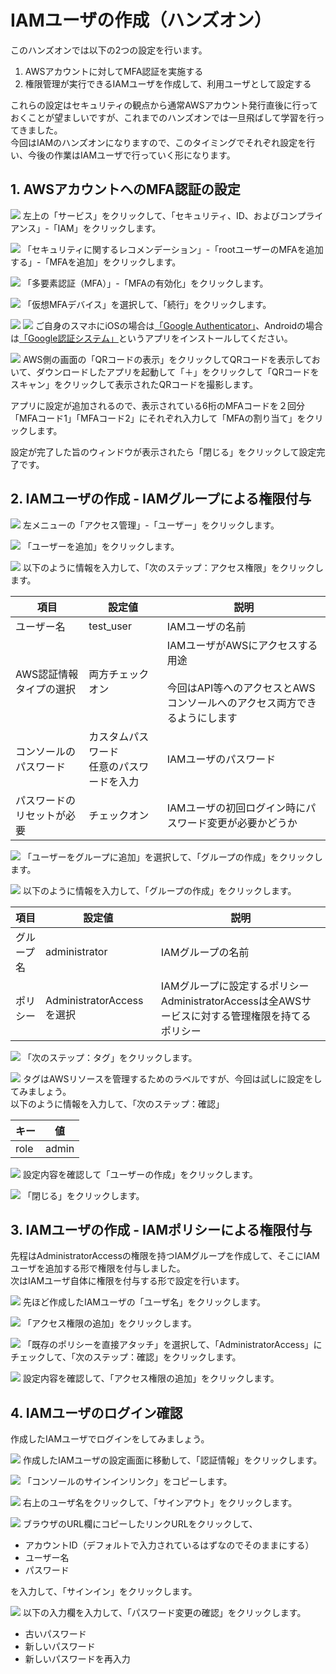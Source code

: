 # IAMユーザの作成（ハンズオン）
このハンズオンでは以下の2つの設定を行います。
1. AWSアカウントに対してMFA認証を実施する
2. 権限管理が実行できるIAMユーザを作成して、利用ユーザとして設定する

これらの設定はセキュリティの観点から通常AWSアカウント発行直後に行っておくことが望ましいですが、これまでのハンズオンでは一旦飛ばして学習を行ってきました。  
今回はIAMのハンズオンになりますので、このタイミングでそれぞれ設定を行い、今後の作業はIAMユーザで行っていく形になります。

## 1. AWSアカウントへのMFA認証の設定
![](../../aws_cp_iam_hands_on_setting_mfa_1.png)
左上の「サービス」をクリックして、「セキュリティ、ID、およびコンプライアンス」-「IAM」をクリックします。

![](../../aws_cp_iam_hands_on_setting_mfa_2.png)
「セキュリティに関するレコメンデーション」-「rootユーザーのMFAを追加する」-「MFAを追加」をクリックします。

![](../../aws_cp_iam_hands_on_setting_mfa_3.png)
「多要素認証（MFA）」-「MFAの有効化」をクリックします。

![](../../aws_cp_iam_hands_on_setting_mfa_4.png)
「仮想MFAデバイス」を選択して、「続行」をクリックします。

![](../../aws_cp_iam_hands_on_setting_mfa_5.png)
![](../../aws_cp_iam_hands_on_setting_mfa_6.png)
ご自身のスマホにiOSの場合は[「Google Authenticator」](https://apps.apple.com/jp/app/google-authenticator/id388497605https://apps.apple.com/jp/app/google-authenticator/id388497605)、Androidの場合は[「Google認証システム」](https://play.google.com/store/apps/details?id=com.google.android.apps.authenticator2&hl=ja&gl=US)というアプリをインストールしてください。

![](../../aws_cp_iam_hands_on_setting_mfa_7.png)
AWS側の画面の「QRコードの表示」をクリックしてQRコードを表示しておいて、ダウンロードしたアプリを起動して「＋」をクリックして「QRコードをスキャン」をクリックして表示されたQRコードを撮影します。

アプリに設定が追加されるので、表示されている6桁のMFAコードを２回分「MFAコード1」「MFAコード2」にそれぞれ入力して「MFAの割り当て」をクリックします。

設定が完了した旨のウィンドウが表示されたら「閉じる」をクリックして設定完了です。

## 2. IAMユーザの作成 - IAMグループによる権限付与
![](../../aws_cp_iam_hands_on_make_iamuser_1.png)
左メニューの「アクセス管理」-「ユーザー」をクリックします。

![](../../aws_cp_iam_hands_on_make_iamuser_2.png)
「ユーザーを追加」をクリックします。

![](../../aws_cp_iam_hands_on_make_iamuser_3.png)
以下のように情報を入力して、「次のステップ：アクセス権限」をクリックします。

| 項目 | 設定値 | 説明 |
|-------|-------|-------|
| ユーザー名 | test_user | IAMユーザの名前 |
| AWS認証情報タイプの選択 | 両方チェックオン | IAMユーザがAWSにアクセスする用途<br/><br/>今回はAPI等へのアクセスとAWSコンソールへのアクセス両方できるようにします |
| コンソールのパスワード | カスタムパスワード<br/>任意のパスワードを入力 | IAMユーザのパスワード |
| パスワードのリセットが必要 | チェックオン | IAMユーザの初回ログイン時にパスワード変更が必要かどうか |

![](../../aws_cp_iam_hands_on_make_iamuser_4.png)
「ユーザーをグループに追加」を選択して、「グループの作成」をクリックします。

![](../../aws_cp_iam_hands_on_make_iamuser_5.png)
以下のように情報を入力して、「グループの作成」をクリックします。

| 項目 | 設定値 | 説明 |
|-------|-------|-------|
| グループ名 | administrator | IAMグループの名前 |
| ポリシー | AdministratorAccessを選択 | IAMグループに設定するポリシー<br/>AdministratorAccessは全AWSサービスに対する管理権限を持てるポリシー |

![](../../aws_cp_iam_hands_on_make_iamuser_6.png)
「次のステップ：タグ」をクリックします。

![](../../aws_cp_iam_hands_on_make_iamuser_7.png)
タグはAWSリソースを管理するためのラベルですが、今回は試しに設定をしてみましょう。  
以下のように情報を入力して、「次のステップ：確認」

| キー | 値 |
|-------|-------|
| role | admin |

![](../../aws_cp_iam_hands_on_make_iamuser_8.png)
設定内容を確認して「ユーザーの作成」をクリックします。

![](../../aws_cp_iam_hands_on_make_iamuser_9.png)
「閉じる」をクリックします。
## 3. IAMユーザの作成 - IAMポリシーによる権限付与
先程はAdministratorAccessの権限を持つIAMグループを作成して、そこにIAMユーザを追加する形で権限を付与しました。  
次はIAMユーザ自体に権限を付与する形で設定を行います。

![](../../aws_cp_iam_hands_on_make_iamuser_10.png)
先ほど作成したIAMユーザの「ユーザ名」をクリックします。

![](../../aws_cp_iam_hands_on_make_iamuser_11.png)
「アクセス権限の追加」をクリックします。

![](../../aws_cp_iam_hands_on_make_iamuser_12.png)
「既存のポリシーを直接アタッチ」を選択して、「AdministratorAccess」にチェックして、「次のステップ：確認」をクリックします。

![](../../aws_cp_iam_hands_on_make_iamuser_13.png)
設定内容を確認して、「アクセス権限の追加」をクリックします。
## 4. IAMユーザのログイン確認
作成したIAMユーザでログインをしてみましょう。

![](../../aws_cp_iam_hands_on_test_iam_login_1.png)
作成したIAMユーザの設定画面に移動して、「認証情報」をクリックします。

![](../../aws_cp_iam_hands_on_test_iam_login_2.png)
「コンソールのサインインリンク」をコピーします。

![](../../aws_cp_iam_hands_on_test_iam_login_3.png)
右上のユーザ名をクリックして、「サインアウト」をクリックします。

![](../../aws_cp_iam_hands_on_test_iam_login_4.png)
ブラウザのURL欄にコピーしたリンクURLをクリックして、
- アカウントID（デフォルトで入力されているはずなのでそのままにする）
- ユーザー名
- パスワード

を入力して、「サインイン」をクリックします。

![](../../aws_cp_iam_hands_on_test_iam_login_5.png)
以下の入力欄を入力して、「パスワード変更の確認」をクリックします。
- 古いパスワード
- 新しいパスワード
- 新しいパスワードを再入力